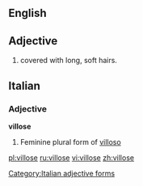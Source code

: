 ==English==

==Adjective==

{{en-adj}}

# {{mycology}} covered with long, soft hairs.


==Italian==

===Adjective===
'''villose''' {{f}}

# Feminine plural form of [[villoso]]
[[Category:Italian adjective forms]]

[[pl:villose]]
[[ru:villose]]
[[vi:villose]]
[[zh:villose]]